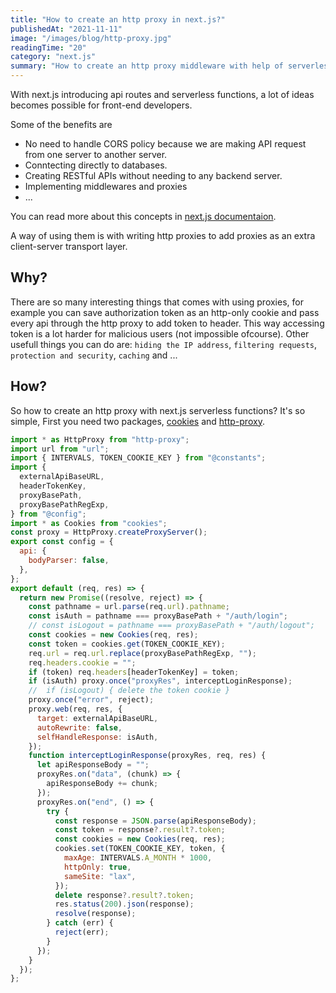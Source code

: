 ```yaml
---
title: "How to create an http proxy in next.js?"
publishedAt: "2021-11-11"
image: "/images/blog/http-proxy.jpg"
readingTime: "20"
category: "next.js"
summary: "How to create an http proxy middleware with help of serverless functions in next.js?"
---
```


With next.js introducing api routes and serverless functions, a lot of ideas becomes possible for front-end developers.

Some of the benefits are

- No need to handle CORS policy because we are making API request from one server to another server.
- Conntecting directly to databases.
- Creating RESTful APIs without needing to any backend server.
- Implementing middlewares and proxies
- ...

You can read more about this concepts in [next.js documentaion](https://vercel.com/docs/concepts/functions/serverless-functions).

A way of using them is with writing http proxies to add proxies as an extra client-server transport layer.

## Why?

There are so many interesting things that comes with using proxies, for example you can save authorization token as an http-only cookie and pass every api through the http proxy to add token to header. This way accessing token is a lot harder for malicious users (not impossible ofcourse).
Other usefull things you can do are: `hiding the IP address`, `filtering requests`, `protection and security`, `caching` and ...

## How?

So how to create an http proxy with next.js serverless functions?
It's so simple,
First you need two packages, [cookies](https://www.npmjs.com/package/cookies) and [http-proxy](https://www.npmjs.com/package/http-proxy).

```js
import * as HttpProxy from "http-proxy";
import url from "url";
import { INTERVALS, TOKEN_COOKIE_KEY } from "@constants";
import {
  externalApiBaseURL,
  headerTokenKey,
  proxyBasePath,
  proxyBasePathRegExp,
} from "@config";
import * as Cookies from "cookies";
const proxy = HttpProxy.createProxyServer();
export const config = {
  api: {
    bodyParser: false,
  },
};
export default (req, res) => {
  return new Promise((resolve, reject) => {
    const pathname = url.parse(req.url).pathname;
    const isAuth = pathname === proxyBasePath + "/auth/login";
    // const isLogout = pathname === proxyBasePath + "/auth/logout";
    const cookies = new Cookies(req, res);
    const token = cookies.get(TOKEN_COOKIE_KEY);
    req.url = req.url.replace(proxyBasePathRegExp, "");
    req.headers.cookie = "";
    if (token) req.headers[headerTokenKey] = token;
    if (isAuth) proxy.once("proxyRes", interceptLoginResponse);
    //  if (isLogout) { delete the token cookie }
    proxy.once("error", reject);
    proxy.web(req, res, {
      target: externalApiBaseURL,
      autoRewrite: false,
      selfHandleResponse: isAuth,
    });
    function interceptLoginResponse(proxyRes, req, res) {
      let apiResponseBody = "";
      proxyRes.on("data", (chunk) => {
        apiResponseBody += chunk;
      });
      proxyRes.on("end", () => {
        try {
          const response = JSON.parse(apiResponseBody);
          const token = response?.result?.token;
          const cookies = new Cookies(req, res);
          cookies.set(TOKEN_COOKIE_KEY, token, {
            maxAge: INTERVALS.A_MONTH * 1000,
            httpOnly: true,
            sameSite: "lax",
          });
          delete response?.result?.token;
          res.status(200).json(response);
          resolve(response);
        } catch (err) {
          reject(err);
        }
      });
    }
  });
};
```
